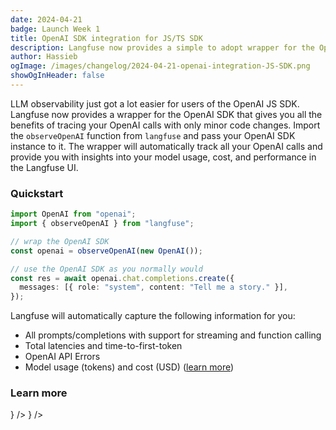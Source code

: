 ```yaml
---
date: 2024-04-21
badge: Launch Week 1
title: OpenAI SDK integration for JS/TS SDK
description: Langfuse now provides a simple to adopt wrapper for the OpenAI JS/TS SDK for you to seemlessly trace your OpenAI calls.
author: Hassieb
ogImage: /images/changelog/2024-04-21-openai-integration-JS-SDK.png
showOgInHeader: false
---
```



<ChangelogHeader />

LLM observability just got a lot easier for users of the OpenAI JS SDK. Langfuse now provides a wrapper for the OpenAI SDK that gives you all the benefits of tracing your OpenAI calls with only minor code changes. Import the `observeOpenAI` function from `langfuse` and pass your OpenAI SDK instance to it. The wrapper will automatically track all your OpenAI calls and provide you with insights into your model usage, cost, and performance in the Langfuse UI.

### Quickstart

```typescript /import { observeOpenAI } from "langfuse"/ /observeOpenAI/
import OpenAI from "openai";
import { observeOpenAI } from "langfuse";

// wrap the OpenAI SDK
const openai = observeOpenAI(new OpenAI());

// use the OpenAI SDK as you normally would
const res = await openai.chat.completions.create({
  messages: [{ role: "system", content: "Tell me a story." }],
});
```

Langfuse will automatically capture the following information for you:

- All prompts/completions with support for streaming and function calling
- Total latencies and time-to-first-token
- OpenAI API Errors
- Model usage (tokens) and cost (USD) ([learn more](/docs/model-usage-and-cost))

### Learn more


<Cards num={3}>
  <Card
    title="Docs"
    href="/docs/integrations/openai/js/get-started"
    icon={<FileCode />}
  />
  <Card
    title="Example Notebook"
    href="/docs/integrations/openai/js/examples"
    icon={<FileCode />}
  />
</Cards>
